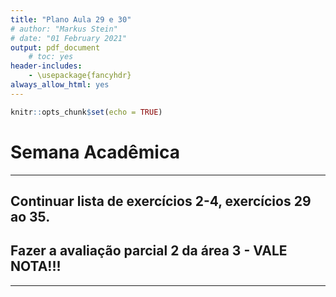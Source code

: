 ```yaml
---
title: "Plano Aula 29 e 30"
# author: "Markus Stein"
# date: "01 February 2021"
output: pdf_document
    # toc: yes
header-includes:
    - \usepackage{fancyhdr}
always_allow_html: yes
---
```

\addtolength{\headheight}{1.0cm}
\pagestyle{fancyplain} 
\lhead{\includegraphics[height=1.5cm]{logoIME.png}}
\rhead{\includegraphics[height=1.5cm]{images.jpg}}
\chead{UNIVERSIDADE FEDERAL DO RIO GRANDE DO SUL \\
INSTITUTO DE MATEMÁTICA E ESTATÍSTICA \\
DEPARTAMENTO DE ESTATÍSTICA \\
\vspace{0.3cm}
MAT02214 - Estatística Geral 1 - 2022/1
}
\renewcommand{\headrulewidth}{0pt} 

```r
knitr::opts_chunk$set(echo = TRUE)
```

# Semana Acadêmica

\vspace{0.5cm}

***
<!-- ## Ler slides e ver vídeos da semana 14. -->
## Continuar lista de exercícios 2-4, exercícios 29 ao 35.
## Fazer a avaliação parcial 2 da área 3 - VALE NOTA!!!
***  
